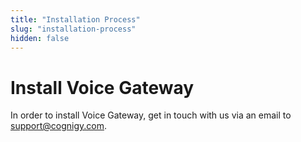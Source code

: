 ```yaml
---
title: "Installation Process"
slug: "installation-process"
hidden: false
---
```


# Install Voice Gateway

In order to install Voice Gateway, get in touch with us via an email to <a href="mailto:support@cognigy.com?subject=Request to install Cognigy Voice Gateway">support@cognigy.com</a>.

<!---
TODO: Update the Voice Gateway Helm Chart links (main page and readme) with the public GitHub Helm Chart repository once we have it.
TODO: Voice Gateway Helm Chart is being refactored and only when is done the above comment will be fulfilled.
-->

<!---
1. Install Voice Gateway with [Voice Gateway Helm Chart](https://cognigy.visualstudio.com/voice-gateway/_git/voice-gateway-app). For up-to-date installation instructions refer to [README.mdx](https://cognigy.visualstudio.com/voice-gateway/_git/voice-gateway-app?path=/README.mdx)

Once Helm releases are successfully installed, you can open a web-browser and visit the URL, which you have set in `webapp.host` parameter Voice Gateway Helm release.
You should be able to see the login screen of Voice Gateway WebApp:

<img src={require('../../../static/img/_assets/voice-gateway/VG-login.png').default} width="90%" />

## Initial Login Credentials

Once you are able to see the Voice Gateway login screen, you can log in, the default `admin` user with initial password `admin` as well. You will be asked to change the password after the first login, do that and choose a strong new password.
--->

